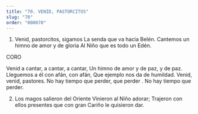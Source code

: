 ```yaml
---
title: "70. VENID, PASTORCITOS"
slug: "70"
order: "000070"
---
```

1. Venid, pastorcitos, sigamos La senda que va hacia Belén.
Cantemos un himno de amor y de gloria Al Niño que es todo un Edén.

CORO

Venid a cantar, a cantar, a cantar,
Un himno de amor y de paz, y de paz. Lleguemos a él con afán, con afán, Que ejemplo nos da de humildad.
Venid, venid, pastores.
No hay tiempo que perder, que perder . No hay tiempo que perder.
 
2.   Los magos salieron del Oriente Vinieron al Niño adorar;
Trajeron con ellos presentes que con gran Cariño le quisieron dar.


